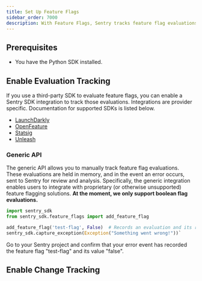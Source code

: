 ```yaml
---
title: Set Up Feature Flags
sidebar_order: 7000
description: With Feature Flags, Sentry tracks feature flag evaluations in your application, keeps an audit log of feature flag changes, and reports any suspicious updates that may have caused an error.
---
```


<PlatformContent includePath="feature-flags/prerelease-alert" />

## Prerequisites

* You have the <PlatformLink to="/">Python SDK installed</PlatformLink>.

## Enable Evaluation Tracking

If you use a third-party SDK to evaluate feature flags, you can enable a Sentry SDK integration to track those evaluations. Integrations are provider specific. Documentation for supported SDKs is listed below.

- [LaunchDarkly](/platforms/python/integrations/launchdarkly/)
- [OpenFeature](/platforms/python/integrations/openfeature/)
- [Statsig](/platforms/python/integrations/statsig/)
- [Unleash](/platforms/python/integrations/unleash/)

### Generic API
The generic API allows you to manually track feature flag evaluations. These
evaluations are held in memory, and in the event an error occurs, sent to
Sentry for review and analysis. Specifically, the generic integration enables
users to integrate with proprietary (or otherwise unsupported) feature flagging
solutions.  **At the moment, we only support boolean flag evaluations.**

```python
import sentry_sdk
from sentry_sdk.feature_flags import add_feature_flag

add_feature_flag('test-flag', False)  # Records an evaluation and its result.
sentry_sdk.capture_exception(Exception("Something went wrong!"))`
```

Go to your Sentry project and confirm that your error event has recorded the feature flag "test-flag" and its value "false".

## Enable Change Tracking

<PlatformContent includePath="feature-flags/change-tracking-list" />
